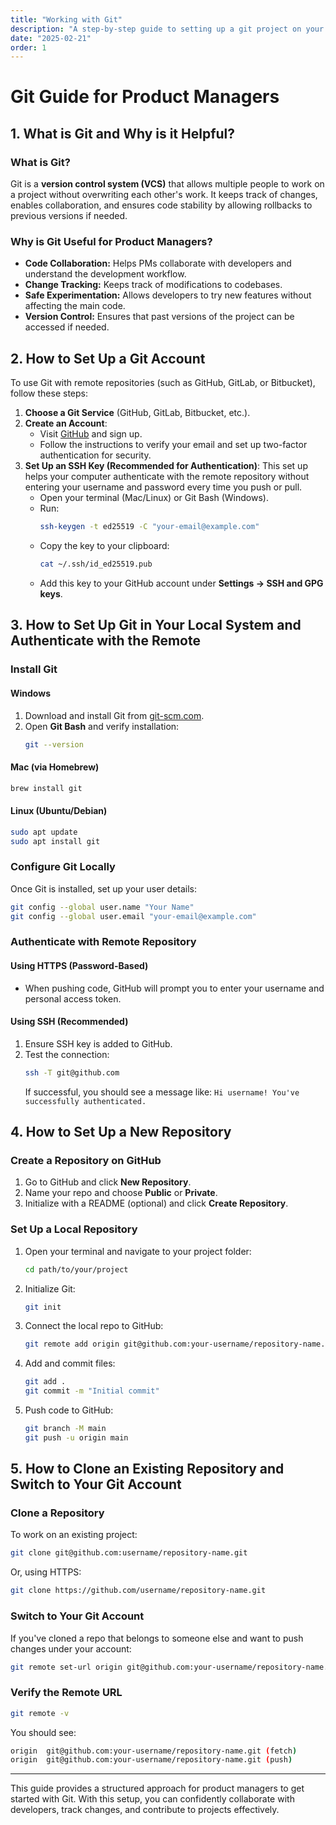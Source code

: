 ```yaml
---
title: "Working with Git"
description: "A step-by-step guide to setting up a git project on your local machine. It also includes switching repos, debugging and more."
date: "2025-02-21"
order: 1
---
```


# Git Guide for Product Managers

## 1. What is Git and Why is it Helpful?

### What is Git?
Git is a **version control system (VCS)** that allows multiple people to work on a project without overwriting each other's work. It keeps track of changes, enables collaboration, and ensures code stability by allowing rollbacks to previous versions if needed.

### Why is Git Useful for Product Managers?
- **Code Collaboration:** Helps PMs collaborate with developers and understand the development workflow.
- **Change Tracking:** Keeps track of modifications to codebases.
- **Safe Experimentation:** Allows developers to try new features without affecting the main code.
- **Version Control:** Ensures that past versions of the project can be accessed if needed.

## 2. How to Set Up a Git Account

To use Git with remote repositories (such as GitHub, GitLab, or Bitbucket), follow these steps:

1. **Choose a Git Service** (GitHub, GitLab, Bitbucket, etc.).
2. **Create an Account**:
   - Visit [GitHub](https://github.com/) and sign up.
   - Follow the instructions to verify your email and set up two-factor authentication for security.
3. **Set Up an SSH Key (Recommended for Authentication)**:
    This set up helps your computer authenticate with the remote repository without entering your username and password every time you push or pull.
   - Open your terminal (Mac/Linux) or Git Bash (Windows).
   - Run:
     ```sh
     ssh-keygen -t ed25519 -C "your-email@example.com"
     ```
   - Copy the key to your clipboard:
     ```sh
     cat ~/.ssh/id_ed25519.pub
     ```
   - Add this key to your GitHub account under **Settings → SSH and GPG keys**.

## 3. How to Set Up Git in Your Local System and Authenticate with the Remote

### Install Git

#### Windows
1. Download and install Git from [git-scm.com](https://git-scm.com/).
2. Open **Git Bash** and verify installation:
   ```sh
   git --version
   ```

#### Mac (via Homebrew)
```sh
brew install git
```

#### Linux (Ubuntu/Debian)
```sh
sudo apt update
sudo apt install git
```

### Configure Git Locally
Once Git is installed, set up your user details:
```sh
git config --global user.name "Your Name"
git config --global user.email "your-email@example.com"
```

### Authenticate with Remote Repository
#### Using HTTPS (Password-Based)
- When pushing code, GitHub will prompt you to enter your username and personal access token.

#### Using SSH (Recommended)
1. Ensure SSH key is added to GitHub.
2. Test the connection:
   ```sh
   ssh -T git@github.com
   ```
   If successful, you should see a message like: `Hi username! You've successfully authenticated.`

## 4. How to Set Up a New Repository

### Create a Repository on GitHub
1. Go to GitHub and click **New Repository**.
2. Name your repo and choose **Public** or **Private**.
3. Initialize with a README (optional) and click **Create Repository**.

### Set Up a Local Repository
1. Open your terminal and navigate to your project folder:
   ```sh
   cd path/to/your/project
   ```
2. Initialize Git:
   ```sh
   git init
   ```
3. Connect the local repo to GitHub:
   ```sh
   git remote add origin git@github.com:your-username/repository-name.git
   ```
4. Add and commit files:
   ```sh
   git add .
   git commit -m "Initial commit"
   ```
5. Push code to GitHub:
   ```sh
   git branch -M main
   git push -u origin main
   ```

## 5. How to Clone an Existing Repository and Switch to Your Git Account

### Clone a Repository
To work on an existing project:
```sh
git clone git@github.com:username/repository-name.git
```
Or, using HTTPS:
```sh
git clone https://github.com/username/repository-name.git
```

### Switch to Your Git Account
If you've cloned a repo that belongs to someone else and want to push changes under your account:
```sh
git remote set-url origin git@github.com:your-username/repository-name.git
```

### Verify the Remote URL
```sh
git remote -v
```
You should see:
```sh
origin  git@github.com:your-username/repository-name.git (fetch)
origin  git@github.com:your-username/repository-name.git (push)
```

---

This guide provides a structured approach for product managers to get started with Git. With this setup, you can confidently collaborate with developers, track changes, and contribute to projects effectively.
